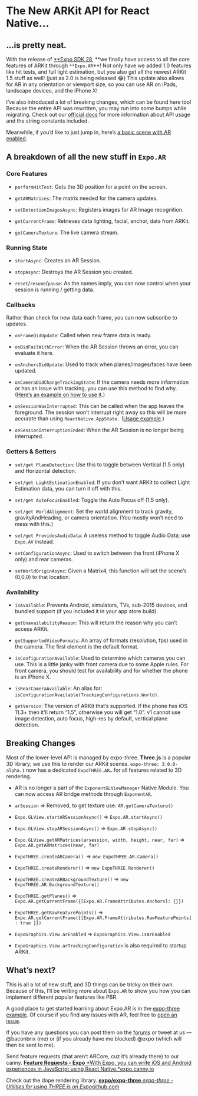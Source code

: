 # The New ARKit API for React Native…


## …is pretty neat.

With the release of [\*\*Expo SDK 28](https://blog.expo.io/expo-sdk-v28-0-0-is-now-available-f30e8253b530), **we finally have access to all the core features of ARKit through `**Expo.AR`\*\*! Not only have we added 1.0 features like hit tests, and full light estimation, but you also get all the newest ARKit 1.5 stuff as well! (just as 2.0 is being released 😂) This update also allows for AR in any orientation or viewport size, so you can use AR on iPads, landscape devices, and the iPhone X!

I’ve also introduced a lot of breaking changes, which can be found here too! Because the entire API was rewritten, you may run into some bumps while migrating. Check out our [official docs](https://docs.expo.io/versions/v28.0.0/sdk/AR) for more information about API usage and the string constants included.

Meanwhile, if you’d like to just jump in, here’s [a basic scene with AR enabled](https://snack.expo.io/@bacon/basic-ar-scene).

## A breakdown of all the new stuff in `Expo.AR`

### Core Features

- `performHitTest`: Gets the 3D position for a point on the screen.

- `getARMatrices`: The matrix needed for the camera updates.

- `setDetectionImagesAsync`: Registers images for AR Image recognition.

- `getCurrentFrame`: Retrieves data lighting, facial, anchor, data from ARKit.

- `getCameraTexture`: The live camera stream.

### Running State

- `startAsync`: Creates an AR Session.

- `stopAsync`: Destroys the AR Session you created.

- `reset`/`resume`/`pause`: As the names imply, you can now control when your session is running / getting data.

### Callbacks

Rather than check for new data each frame, you can now subscribe to updates.

- `onFrameDidUpdate`: Called when new frame data is ready.

- `onDidFailWithError`: When the AR Session throws an error, you can evaluate it here.

- `onAnchorsDidUpdate`: Used to track when planes/images/faces have been updated.

- `onCameraDidChangeTrackingState`: If the camera needs more information or has an issue with tracking, you can use this method to find why. ([Here’s an example on how to use it](https://github.com/expo/expo-graphics/blob/master/lib/ARCameraState.js).)

- `onSessionWasInterrupted`: This can be called when the app leaves the foreground. The session won’t interrupt right away so this will be more accurate than using `ReactNative.AppState.` ([Usage example](https://github.com/expo/expo-graphics/blob/d0ca8695d2531e1cf2d34adb43282d480fdd4e16/lib/ARRunningState.js#L31-L33).)

- `onSessionInterruptionEnded`: When the AR Session is no longer being interrupted.

### Getters & Setters

- `set/get PlaneDetection`: Use this to toggle between Vertical (1.5 only) and Horizontal detection.

- `set/get LightEstimationEnabled`: If you don’t want ARKit to collect Light Estimation data, you can turn it off with this.

- `set/get AutoFocusEnabled`: Toggle the Auto Focus off (1.5 only).

- `set/get WorldAlignment`: Set the world alignment to track gravity, gravityAndHeading, or camera orientation. (You mostly won’t need to mess with this.)

- `set/get ProvidesAudioData`: A useless method to toggle Audio Data; use `Expo.AV` instead.

- `setConfigurationAsync`: Used to switch between the front (iPhone X only) and rear cameras.

- `setWorldOriginAsync`: Given a Matrix4, this function will set the scene’s (0,0,0) to that location.

### Availability

- `isAvailable`: Prevents Android, simulators, TVs, sub-2015 devices, and bundled support (if you included it in your app store build).

- `getUnavailabilityReason`: This will return the reason why you can’t access ARKit.

- `getSupportedVideoFormats`: An array of formats (resolution, fps) used in the camera. The first element is the default format.

- `isConfigurationAvailable`: Used to determine which cameras you can use. This is a little janky with front camera due to some Apple rules. For front camera, you should test for availability and for whether the phone is an iPhone X.

- `isRearCameraAvailable`: An alias for: `isConfigurationAvailable(TrackingConfigurations.World)`.

- `getVersion`: The version of ARKit that’s supported. If the phone has iOS 11.3+ then it’ll return “1.5”, otherwise you will get “1.0”. v1 cannot use image detection, auto focus, high-res by default, vertical plane detection.

## Breaking Changes

Most of the lower-level API is managed by expo-three. **Three.js** is a popular 3D library; we use this to render our ARKit scenes. `expo-three: 3.0.0-alpha.1` now has a dedicated `ExpoTHREE.AR…` for all features related to 3D rendering.

- AR is no longer a part of the `ExponentGLViewManager` Native Module. You can now access AR bridge methods through `ExponentAR`.

- `arSession` =&gt; Removed, to get texture use: `AR.getCameraTexture()`

- `Expo.GLView.startARSessionAsync()` =&gt; `Expo.AR.startAsync()`

- `Expo.GLView.stopARSessionAsync()` =&gt; `Expo.AR.stopAsync()`

- `Expo.GLView.getARMatrices(arsession, width, height, near, far)` =&gt; `Expo.AR.getARMatrices(near, far)`

- `ExpoTHREE.createARCamera() `=&gt; `new ExpoTHREE.AR.Camera()`

- `ExpoTHREE.createRenderer()` =&gt; `new ExpoTHREE.Renderer()`

- `ExpoTHREE.createARBackgroundTexture()` =&gt; `new ExpoTHREE.AR.BackgroundTexture()`

- `ExpoTHREE.getPlanes()` =&gt; `Expo.AR.getCurrentFrame({[Expo.AR.FrameAttributes.Anchors]: {}})`

- `ExpoTHREE.getRawFeaturePoints()` =&gt; `Expo.AR.getCurrentFrame({[Expo.AR.FrameAttributes.RawFeaturePoints]: true }})`

- `ExpoGraphics.View.arEnabled` =&gt; `ExpoGraphics.View.isArEnabled`

- `ExpoGraphics.View.arTrackingConfiguration` is also required to startup ARKit.

## What’s next?

This is all a lot of new stuff, and 3D things can be tricky on their own. Because of this, I’ll be writing more about `Expo.AR` to show you how you can implement different popular features like PBR.

A good place to get started learning about Expo.AR is in the [expo-three example](https://github.com/expo/expo-three/tree/master/example/screens/AR). Of course if you find any issues with AR, feel free to [open an issue](https://github.com/expo/expo-three/issues).

If you have any questions you can post them on the [forums](https://forums.expo.io/) or tweet at us —@baconbrix (me) or (if you already have me blocked) @expo (which will then be sent to me).

<TwitterProfile url="https://twitter.com/baconbrix" />

Send feature requests (that aren’t ARCore, cuz it’s already there) to our canny.
[**Feature Requests - Expo**
*With Expo, you can write iOS and Android experiences in JavaScript using React Native.*expo.canny.io](https://expo.canny.io/feature-requests)

Check out the dope rendering library.
[**expo/expo-three**
*expo-three - Utilities for using THREE.js on Expo*github.com](https://github.com/expo/expo-three/tree/master/example/screens/AR)

